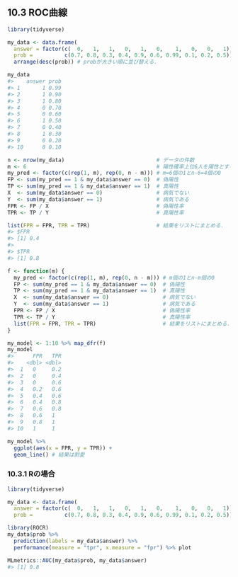 ## 10.3 ROC曲線

```r
library(tidyverse)

my_data <- data.frame(
  answer = factor(c(  0,   1,   1,   0,   1,   0,    1,   0,   0,   1)),
  prob =          c(0.7, 0.8, 0.3, 0.4, 0.9, 0.6, 0.99, 0.1, 0.2, 0.5)) %>%
  arrange(desc(prob)) # probが大きい順に並び替える．

my_data
#>    answer prob
#> 1       1 0.99
#> 2       1 0.90
#> 3       1 0.80
#> 4       0 0.70
#> 5       0 0.60
#> 6       1 0.50
#> 7       0 0.40
#> 8       1 0.30
#> 9       0 0.20
#> 10      0 0.10
```

```r
n <- nrow(my_data)                             # データの件数
m <- 6                                         # 陽性確率上位6人を陽性とする．
my_pred <- factor(c(rep(1, m), rep(0, n - m))) # m=6個の1とn-6=4個の0
FP <- sum(my_pred == 1 & my_data$answer == 0)  # 偽陽性
TP <- sum(my_pred == 1 & my_data$answer == 1)  # 真陽性
X  <- sum(my_data$answer == 0)                 # 病気でない
Y  <- sum(my_data$answer == 1)                 # 病気である
FPR <- FP / X                                  # 偽陽性率
TPR <- TP / Y                                  # 真陽性率

list(FPR = FPR, TPR = TPR)                     # 結果をリストにまとめる．
#> $FPR
#> [1] 0.4
#> 
#> $TPR
#> [1] 0.8
```

```r
f <- function(m) {
  my_pred <- factor(c(rep(1, m), rep(0, n - m))) # m個の1とn-m個の0
  FP <- sum(my_pred == 1 & my_data$answer == 0)  # 偽陽性
  TP <- sum(my_pred == 1 & my_data$answer == 1)  # 真陽性
  X  <- sum(my_data$answer == 0)                 # 病気でない
  Y  <- sum(my_data$answer == 1)                 # 病気である
  FPR <- FP / X                                  # 偽陽性率
  TPR <- TP / Y                                  # 真陽性率
  list(FPR = FPR, TPR = TPR)                     # 結果をリストにまとめる．
}

my_model <- 1:10 %>% map_dfr(f)
my_model
#>      FPR   TPR
#>    <dbl> <dbl>
#>  1   0     0.2
#>  2   0     0.4
#>  3   0     0.6
#>  4   0.2   0.6
#>  5   0.4   0.6
#>  6   0.4   0.8
#>  7   0.6   0.8
#>  8   0.6   1  
#>  9   0.8   1  
#> 10   1     1 
```

```r
my_model %>%
  ggplot(aes(x = FPR, y = TPR)) +
  geom_line() # 結果は割愛
```

### 10.3.1 Rの場合

```r
library(tidyverse)

my_data <- data.frame(
  answer = factor(c(  0,   1,   1,   0,   1,   0,    1,   0,   0,   1)),
  prob =          c(0.7, 0.8, 0.3, 0.4, 0.9, 0.6, 0.99, 0.1, 0.2, 0.5))

library(ROCR)
my_data$prob %>%
  prediction(labels = my_data$answer) %>%
  performance(measure = "tpr", x.measure = "fpr") %>% plot
```

```r
MLmetrics::AUC(my_data$prob, my_data$answer)
#> [1] 0.8
```

